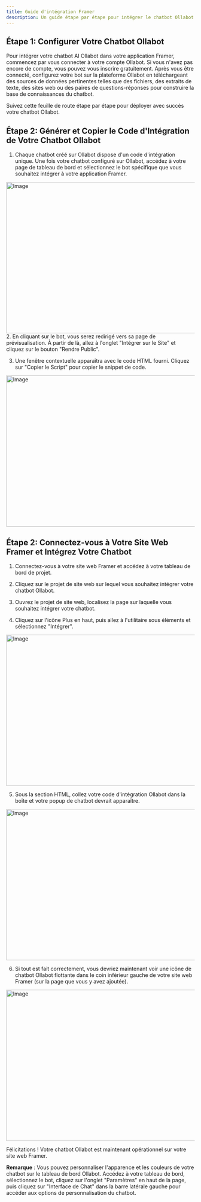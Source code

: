 ```yaml
---
title: Guide d'intégration Framer
description: Un guide étape par étape pour intégrer le chatbot Ollabot dans votre site Framer.
---
```


## Étape 1: Configurer Votre Chatbot Ollabot

Pour intégrer votre chatbot AI Ollabot dans votre application Framer, commencez par vous connecter à votre compte Ollabot. Si vous n'avez pas encore de compte, vous pouvez vous inscrire gratuitement. Après vous être connecté, configurez votre bot sur la plateforme Ollabot en téléchargeant des sources de données pertinentes telles que des fichiers, des extraits de texte, des sites web ou des paires de questions-réponses pour construire la base de connaissances du chatbot.

Suivez cette feuille de route étape par étape pour déployer avec succès votre chatbot Ollabot.

## Étape 2: Générer et Copier le Code d'Intégration de Votre Chatbot Ollabot

1. Chaque chatbot créé sur Ollabot dispose d'un code d'intégration unique. Une fois votre chatbot configuré sur Ollabot, accédez à votre page de tableau de bord et sélectionnez le bot spécifique que vous souhaitez intégrer à votre application Framer.

<Image src="/images/integrations/dashboard.png" 
  width="718" 
  height="404" 
  alt="Image" 
/>
2. En cliquant sur le bot, vous serez redirigé vers sa page de prévisualisation. À partir de là, allez à l'onglet "Intégrer sur le Site" et cliquez sur le bouton "Rendre Public".

3. Une fenêtre contextuelle apparaîtra avec le code HTML fourni. Cliquez sur "Copier le Script" pour copier le snippet de code.

<Image src="/images/integrations/embed.png" 
  width="718" 
  height="404" 
  alt="Image" 
/>

## Étape 2: Connectez-vous à Votre Site Web Framer et Intégrez Votre Chatbot

1. Connectez-vous à votre site web Framer et accédez à votre tableau de bord de projet.

2. Cliquez sur le projet de site web sur lequel vous souhaitez intégrer votre chatbot Ollabot.

3. Ouvrez le projet de site web, localisez la page sur laquelle vous souhaitez intégrer votre chatbot.

4. Cliquez sur l'icône Plus en haut, puis allez à l'utilitaire sous éléments et sélectionnez "Intégrer".

<Image src="/images/integrations/framer-click.png" 
  width="718" 
  height="404" 
  alt="Image" 
/>

5. Sous la section HTML, collez votre code d'intégration Ollabot dans la boîte et votre popup de chatbot devrait apparaître.

<Image src="/images/integrations/framer-embed.png" 
  width="718" 
  height="404" 
  alt="Image" 
/>

6. Si tout est fait correctement, vous devriez maintenant voir une icône de chatbot Ollabot flottante dans le coin inférieur gauche de votre site web Framer (sur la page que vous y avez ajoutée).

<Image src="/images/integrations/framer-chat.png" 
  width="718" 
  height="404" 
  alt="Image" 
/>

Félicitations ! Votre chatbot Ollabot est maintenant opérationnel sur votre site web Framer.

**Remarque** : Vous pouvez personnaliser l'apparence et les couleurs de votre chatbot sur le tableau de bord Ollabot. Accédez à votre tableau de bord, sélectionnez le bot, cliquez sur l'onglet "Paramètres" en haut de la page, puis cliquez sur "Interface de Chat" dans la barre latérale gauche pour accéder aux options de personnalisation du chatbot.
